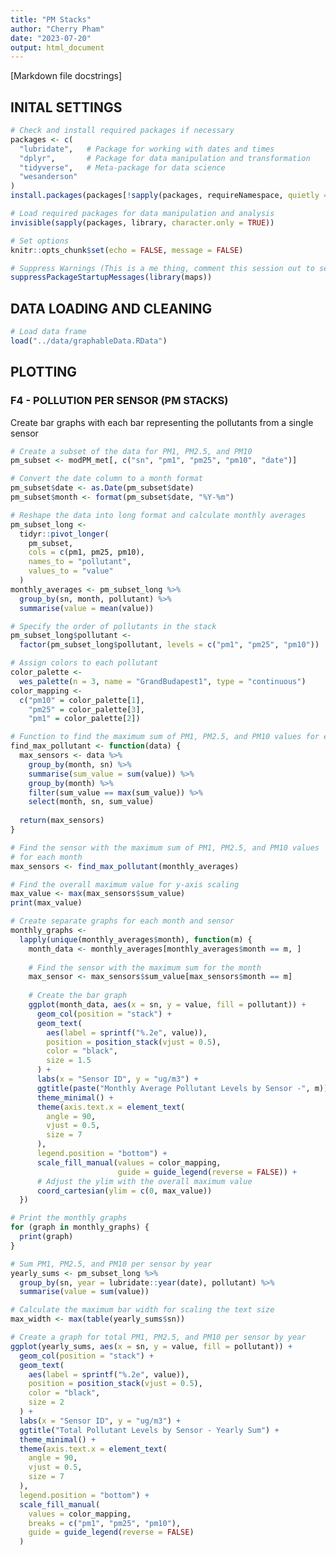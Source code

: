 ```yaml
---
title: "PM Stacks"
author: "Cherry Pham"
date: "2023-07-20"
output: html_document
---
```


[Markdown file docstrings]

## INITAL SETTINGS

```r
# Check and install required packages if necessary
packages <- c(
  "lubridate",   # Package for working with dates and times
  "dplyr",       # Package for data manipulation and transformation
  "tidyverse",   # Meta-package for data science
  "wesanderson"
)
install.packages(packages[!sapply(packages, requireNamespace, quietly = TRUE)])

# Load required packages for data manipulation and analysis
invisible(sapply(packages, library, character.only = TRUE))

# Set options
knitr::opts_chunk$set(echo = FALSE, message = FALSE)

# Suppress Warnings (This is a me thing, comment this session out to see the conflicting functions)
suppressPackageStartupMessages(library(maps))
```

## DATA LOADING AND CLEANING

```r
# Load data frame
load("../data/graphableData.RData")
```

## PLOTTING

### F4 - POLLUTION PER SENSOR (PM STACKS)

Create bar graphs with each bar representing the pollutants from a single sensor
```r
# Create a subset of the data for PM1, PM2.5, and PM10
pm_subset <- modPM_met[, c("sn", "pm1", "pm25", "pm10", "date")]

# Convert the date column to a month format
pm_subset$date <- as.Date(pm_subset$date)
pm_subset$month <- format(pm_subset$date, "%Y-%m")

# Reshape the data into long format and calculate monthly averages
pm_subset_long <-
  tidyr::pivot_longer(
    pm_subset,
    cols = c(pm1, pm25, pm10),
    names_to = "pollutant",
    values_to = "value"
  )
monthly_averages <- pm_subset_long %>%
  group_by(sn, month, pollutant) %>%
  summarise(value = mean(value))

# Specify the order of pollutants in the stack
pm_subset_long$pollutant <-
  factor(pm_subset_long$pollutant, levels = c("pm1", "pm25", "pm10"))

# Assign colors to each pollutant
color_palette <-
  wes_palette(n = 3, name = "GrandBudapest1", type = "continuous")
color_mapping <-
  c("pm10" = color_palette[1],
    "pm25" = color_palette[3],
    "pm1" = color_palette[2])

# Function to find the maximum sum of PM1, PM2.5, and PM10 values for each month
find_max_pollutant <- function(data) {
  max_sensors <- data %>%
    group_by(month, sn) %>%
    summarise(sum_value = sum(value)) %>%
    group_by(month) %>%
    filter(sum_value == max(sum_value)) %>%
    select(month, sn, sum_value)
  
  return(max_sensors)
}

# Find the sensor with the maximum sum of PM1, PM2.5, and PM10 values
# for each month
max_sensors <- find_max_pollutant(monthly_averages)

# Find the overall maximum value for y-axis scaling
max_value <- max(max_sensors$sum_value)
print(max_value)

# Create separate graphs for each month and sensor
monthly_graphs <-
  lapply(unique(monthly_averages$month), function(m) {
    month_data <- monthly_averages[monthly_averages$month == m, ]
    
    # Find the sensor with the maximum sum for the month
    max_sensor <- max_sensors$sum_value[max_sensors$month == m]
    
    # Create the bar graph
    ggplot(month_data, aes(x = sn, y = value, fill = pollutant)) +
      geom_col(position = "stack") +
      geom_text(
        aes(label = sprintf("%.2e", value)),
        position = position_stack(vjust = 0.5),
        color = "black",
        size = 1.5
      ) +
      labs(x = "Sensor ID", y = "ug/m3") +
      ggtitle(paste("Monthly Average Pollutant Levels by Sensor -", m)) +
      theme_minimal() +
      theme(axis.text.x = element_text(
        angle = 90,
        vjust = 0.5,
        size = 7
      ),
      legend.position = "bottom") +
      scale_fill_manual(values = color_mapping,
                        guide = guide_legend(reverse = FALSE)) +
      # Adjust the ylim with the overall maximum value
      coord_cartesian(ylim = c(0, max_value))  
  })

# Print the monthly graphs
for (graph in monthly_graphs) {
  print(graph)
}

# Sum PM1, PM2.5, and PM10 per sensor by year
yearly_sums <- pm_subset_long %>%
  group_by(sn, year = lubridate::year(date), pollutant) %>%
  summarise(value = sum(value))

# Calculate the maximum bar width for scaling the text size
max_width <- max(table(yearly_sums$sn))

# Create a graph for total PM1, PM2.5, and PM10 per sensor by year
ggplot(yearly_sums, aes(x = sn, y = value, fill = pollutant)) +
  geom_col(position = "stack") +
  geom_text(
    aes(label = sprintf("%.2e", value)),
    position = position_stack(vjust = 0.5),
    color = "black",
    size = 2
  ) +
  labs(x = "Sensor ID", y = "ug/m3") +
  ggtitle("Total Pollutant Levels by Sensor - Yearly Sum") +
  theme_minimal() +
  theme(axis.text.x = element_text(
    angle = 90,
    vjust = 0.5,
    size = 7
  ),
  legend.position = "bottom") +
  scale_fill_manual(
    values = color_mapping,
    breaks = c("pm1", "pm25", "pm10"),
    guide = guide_legend(reverse = FALSE)
  )
```